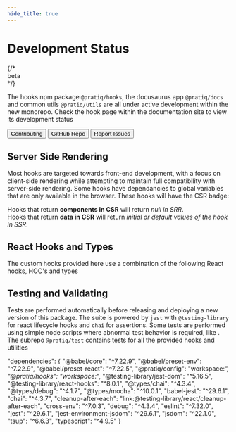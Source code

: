```yaml
---
hide_title: true
---
```



<div style={{ display: 'flex', alignItems:'center', marginBottom: '1rem' }}>
    <h1 style={{ margin: 0, marginRight: '1rem' }}>Development Status</h1>
    {/* <div className='badge'>beta</div> */}
</div>

The hooks npm package `@pratiq/hooks`, the docusaurus app `@pratiq/docs` and common utils `@pratiq/utils`
are all under active development within the new monorepo. Check the hook page within the documentation 
site to view its development status

<div style={{ display: 'flex', gap: 15, marginTop:'1rem' }}>
<Button href='/docs/contributing' style={{background:'#2248', padding:'.5rem 1rem', borderRadius:'.5rem', textDecoration:'none'}}>Contributing</Button>
<Button href='https://github.com/pratiqdev/hook-docs' style={{background:'#2248', padding:'.5rem 1rem', borderRadius:'.5rem', textDecoration:'none'}}>GitHub Repo</Button>
<Button href='https://github.com/pratiqdev/hook-docs/issues' style={{background:'#2248', padding:'.5rem 1rem', borderRadius:'.5rem', textDecoration:'none'}}>Report Issues</Button>
</div>









## Server Side Rendering

Most hooks are targeted towards front-end development, with a focus on client-side rendering while 
attempting to maintain full compatibility with server-side rendering.
Some hooks have dependancies to global variables that are only available in the browser.
These hooks will have the CSR badge:

Hooks that return **components in CSR** will return *null in SRR*.  
Hooks that return **data in CSR** will return *initial or default values of the hook in SSR*.

<ClientBadge />







## React Hooks and Types

The custom hooks provided here use a combination of the following React hooks, HOC's and types

<RelatedTable heading={false}  />






## Testing and Validating

Tests are performed automatically before releasing and deploying a new version of this package.
The suite is powered by `jest` with `@testing-library` for react lifecycle hooks and `chai` for assertions.
Some tests are performed using simple node scripts where abnormal test behavior is required, like .
The subrepo `@pratiq/test` contains tests for all the provided hooks and utilities

  "dependencies": {
    "@babel/core": "^7.22.9",
    "@babel/preset-env": "^7.22.9",
    "@babel/preset-react": "^7.22.5",
    "@pratiq/config": "workspace:*",
    "@pratiq/hooks": "workspace:*",
    "@testing-library/jest-dom": "^5.16.5",
    "@testing-library/react-hooks": "^8.0.1",
    "@types/chai": "^4.3.4",
    "@types/debug": "^4.1.7",
    "@types/mocha": "^10.0.1",
    "babel-jest": "^29.6.1",
    "chai": "^4.3.7",
    "cleanup-after-each": "link:@testing-library/react/cleanup-after-each",
    "cross-env": "^7.0.3",
    "debug": "^4.3.4",
    "eslint": "^7.32.0",
    "jest": "^29.6.1",
    "jest-environment-jsdom": "^29.6.1",
    "jsdom": "^22.1.0",
    "tsup": "^6.6.3",
    "typescript": "^4.9.5"
  }
